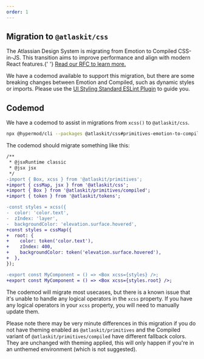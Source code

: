 ```yaml
---
order: 1
---
```



## Migration to `@atlaskit/css`

<SectionMessage title="Migration from Emotion to Compiled" appearance="discovery">
	<p>
		The Atlassian Design System is migrating from Emotion to Compiled CSS-in-JS. This transition
		aims to improve performance and align with modern React features.{' '}
		<a href="https://community.developer.atlassian.com/t/rfc-73-migrating-our-components-to-compiled-css-in-js/85953">
			Read our RFC to learn more.
		</a>
	</p>
</SectionMessage>

We have a codemod available to support this migration, but there are some breaking changes between
Emotion and Compiled, such as dynamic styles or imports. Please use the
[UI Styling Standard ESLint Plugin](/components/eslint-plugin-ui-styling-standard/) to guide you.

## Codemod

We have a codemod to assist in migrations from `xcss()` to `@atlaskit/css`.

```sh
npx @hypermod/cli --packages @atlaskit/css#primitives-emotion-to-compiled ./path/to/folder
```

The codemod should migrate something like this:

```diff
/**
 * @jsxRuntime classic
 * @jsx jsx
 */
-import { Box, xcss } from '@atlaskit/primitives';
+import { cssMap, jsx } from '@atlaskit/css';
+import { Box } from '@atlaskit/primitives/compiled';
+import { token } from '@atlaskit/tokens';

-const styles = xcss({
-  color: 'color.text',
-  zIndex: 'layer',
-  backgroundColor: 'elevation.surface.hovered',
+const styles = cssMap({
+  root: {
+    color: token('color.text'),
+    zIndex: 400,
+    backgroundColor: token('elevation.surface.hovered'),
+  },
});

-export const MyComponent = () => <Box xcss={styles} />;
+export const MyComponent = () => <Box xcss={styles.root} />;
```

The codemod will migrate most usecases, but there is a known issue that it's unable to handle any
logical operators in the `xcss` property. If you have any logical operators in your `xcss` property,
you will need to manually update them.

Please note there may be very minute differences in this migration if you do not have theming
enabled as `@atlaskit/primitives` and the Compiled variant of `@atlaskit/primitives/compiled` have
different fallback colors. They are unchanged with theming applied, this will only happen if you're
in an unthemed environment (which is not suggested).
